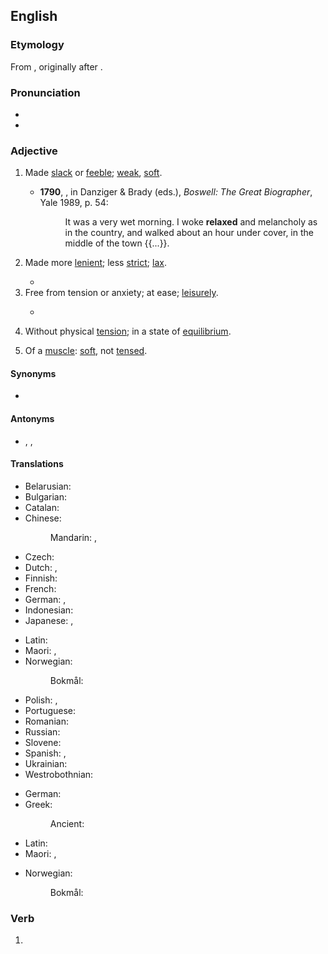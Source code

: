 ==English==
===Etymology===
From {{suffix|en|relax|ed}}, originally after {{der|en|la|relaxātus}}.

===Pronunciation===
* {{IPA|en|/ɹɪˈlækst/}}
* {{audio|en|LL-Q1860 (eng)-Vealhurl-relaxed.wav|Audio (RP)}}

===Adjective===
{{en-adj}}

# {{lb|en|obsolete|physiology}} Made [[slack]] or [[feeble]]; [[weak]], [[soft]]. {{defdate|from 15th c.}}
#*'''1790''', {{w|James Boswell}}, in Danziger & Brady (eds.), ''Boswell: The Great Biographer'', Yale 1989, p. 54:
#*:It was a very wet morning. I woke '''relaxed''' and melancholy as in the country, and walked about an hour under cover, in the middle of the town {{...}}.
# Made more [[lenient]]; less [[strict]]; [[lax]]. {{defdate|from 17th c.}}
#: {{ux|en|The '''relaxed''' rules were greatly tightened after the lawsuit.}}
#* {{RQ:Churchill Celebrity|chapter=8|passage=I corralled the judge, and we started off across the fields, in no very mild state of fear of that gentleman's wife, whose vigilance was seldom '''relaxed'''.}}
# Free from tension or anxiety; at ease; [[leisurely]]. {{defdate|from 18th c.}}
#: {{ux|en|He's a '''relaxed''' kind of guy, he never lets himself get upset.}}
#* {{quote-journal|1=en|year=2019|author=Li Huang|author2=James Lambert|title=Another Arrow for the Quiver: A New Methodology for Multilingual Researchers|journal=Journal of Multilingual and Multicultural Development|doi=10.1080/01434632.2019.1596115|page=4|text=Students and faculty members lunch at the cafeteria and naturally communicate freely with one another in a '''relaxed''' and informal setting.}}
# {{lb|en|chiefly|physics}} Without physical [[tension]]; in a state of [[equilibrium]]. {{defdate|from 19th c.}}
# {{lb|en|physiology}} Of a [[muscle]]: [[soft]], not [[tensed]]. {{defdate|from 19th c.}}

====Synonyms====
* {{l|en|calm}}

====Antonyms====
* {{l|en|stressed}}, {{l|en|nervous}}, {{l|en|anxious}}

====Translations====
{{trans-top|having an easy-going mood}}
* Belarusian: {{t|be|рассла́блены}}
* Bulgarian: {{t+|bg|отпу́снат}}
* Catalan: {{t|ca|relaxat}}
* Chinese:
*: Mandarin: {{t+|cmn|輕鬆|sc=Hani}}, {{t+|cmn|轻松|tr=qīngsōng|sc=Hani}}
* Czech: {{t|cs|uvolněný|m}}
* Dutch: {{t+|nl|rustig}}, {{t+|nl|kalm}}
* Finnish: {{t+|fi|rento}}
* French: {{t+|fr|détendu|m}}
* German: {{t+|de|entspannt}}, {{t+|de|locker}}
* Indonesian: {{t+|id|santai}}
* Japanese: {{t+|ja|くつろぐ|tr=kutsuroida|alt=くつろいだ}}, {{t+|ja|リラックス|tr=rirakkusu shita|alt=リラックスした}}
{{trans-mid}}
* Latin: {{t|la|remissus}}
* Maori: {{t|mi|parohe}}, {{t|mi|pāroherohe}}
* Norwegian:
*: Bokmål: {{t+|nb|avslappet}}
* Polish: {{t|pl|rozluźniony}}, {{t|pl|zrelaksowany}}
* Portuguese: {{t+|pt|tranquilo}}
* Romanian: {{t+|ro|relaxat|m}}
* Russian: {{t+|ru|рассла́бленный}}
* Slovene: {{t|sl|sproščen}}
* Spanish: {{t+|es|relajado}}, {{t+|es|tranquilo}}
* Ukrainian: {{t|uk|розсла́блений}}
* Westrobothnian: {{t|gmq-bot|gleij}}
{{trans-bottom}}

{{trans-top|free from tension or anxiety, at ease}}
* German: {{t+|de|entspannt}}
* Greek:
*: Ancient: {{t|grc|ἄνετος}}
* Latin: {{t|la|remissus}}
* Maori: {{t|mi|aumoe}}, {{t|mi|pārore}}
{{trans-mid}}
* Norwegian:
*: Bokmål: {{t+|nb|avslappet}}
{{trans-bottom}}

===Verb===
{{head|en|verb form}}

# {{en-past of|relax}}
